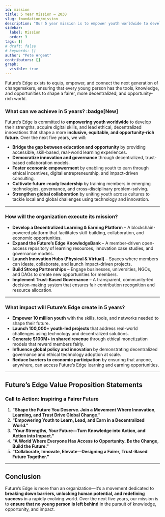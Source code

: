 ```yaml
---
id: mission
title: 5 Year Mission — 2030
slug: foundation/mission
description: "Our 5 year mission is to empower youth worldwide to develop their strengths, acquire digital skills, and lead ethical, decentralized innovations that shape a more inclusive, equitable, and opportunity-rich future."
sidebar:
  label: Mission
  order: 3
tags: []
# draft: false
# keywords: []
author: "Pete Argent"
contributors: []
graph:
  visible: true
---
```



<Card title="Mission Statement" icon="star">
  Future’s Edge exists to equip, empower, and connect the next generation of changemakers, ensuring that every young person has the tools, knowledge, and opportunities to shape a fairer, more decentralized, and opportunity-rich world.
</Card>


### What can we achieve in 5 years? :badge[New]

Future’s Edge is committed to **empowering youth worldwide** to develop their strengths, acquire digital skills, and lead ethical, decentralized innovations that shape a more **inclusive, equitable, and opportunity-rich future**. Over the next five years, we will:

- **Bridge the gap between education and opportunity** by providing accessible, skill-based, real-world learning experiences.
- **Democratize innovation and governance** through decentralized, trust-based collaboration models.
- **Foster economic empowerment** by enabling youth to earn through ethical incentives, digital entrepreneurship, and impact-driven consulting.
- **Cultivate future-ready leadership** by training members in emerging technologies, governance, and cross-disciplinary problem-solving.
- **Strengthen global collaboration** by uniting youth across cultures to tackle local and global challenges using technology and innovation.

---

### How will the organization execute its mission?

- **Develop a Decentralized Learning & Earning Platform** – A blockchain-powered platform that facilitates skill-building, collaboration, and economic opportunities.
- **Expand the Future’s Edge KnowledgeBank** – A member-driven open-access repository of learning resources, innovation case studies, and governance models.
- **Launch Innovation Hubs (Physical & Virtual)** – Spaces where members can ideate, collaborate, and launch impact-driven projects.
- **Build Strong Partnerships** – Engage businesses, universities, NGOs, and DAOs to create new opportunities for members.
- **Implement Trust-Based Governance** – A transparent, community-led decision-making system that ensures fair contribution recognition and resource allocation.

---

### What impact will Future’s Edge create in 5 years?

- **Empower 10 million youth** with the skills, tools, and networks needed to shape their future.
- **Launch 100,000+ youth-led projects** that address real-world challenges using technology and decentralized solutions.
- **Generate $100M+ in shared revenue** through ethical monetization models that reward members fairly.
- **Influence global policy and innovation** by demonstrating decentralized governance and ethical technology adoption at scale.
- **Reduce barriers to economic participation** by ensuring that anyone, anywhere, can access Future’s Edge learning and earning opportunities.

---

## Future’s Edge Value Proposition Statements

### Call to Action: Inspiring a Fairer Future

1. **"Shape the Future You Deserve. Join a Movement Where Innovation, Learning, and Trust Drive Global Change."**
2. **"Empowering Youth to Learn, Lead, and Earn in a Decentralized World."**
3. **"Your Strengths, Your Future—Turn Knowledge into Action, and Action into Impact."**
4. **"A World Where Everyone Has Access to Opportunity. Be the Change, Build the Future."**
5. **"Collaborate, Innovate, Elevate—Designing a Fairer, Trust-Based Future Together."**

---

## Conclusion

Future’s Edge is more than an organization—it’s a movement dedicated to **breaking down barriers, unlocking human potential, and redefining success** in a rapidly evolving world. Over the next five years, our mission is to **ensure that no young person is left behind** in the pursuit of knowledge, opportunity, and impact.
